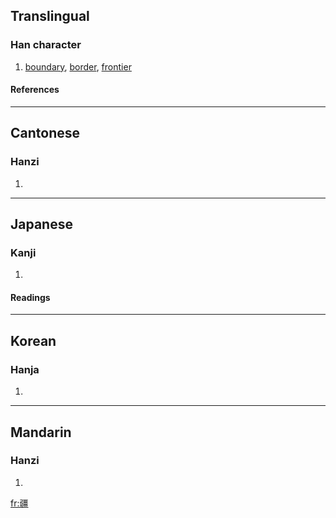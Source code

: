 ==Translingual==
===Han character===
{{Han char|rn=102|rad=田|as=14|sn=19|four=1111<sub>6</sub>|canj=弓土一田一 (NGMWM)}}
# [[boundary]], [[border]], [[frontier]]
====References====
{{Han ref|kx=0766.330|dkj=21961|dj=1177.050|hdz=42554.050|uh=7586|ud=30086|bh=C3A6|bd=50086}}

----
==Cantonese==
===Hanzi===
{{yue-hanzi|jyut=goeng1|y=geung1}}
# {{defn|Cantonese}}

----
==Japanese==
===Kanji===
{{ja-kanji|grade=|rs=田14}}
# {{defn|Japanese}} 
====Readings====
{{ja-readings|on=[[きょう]] (kyō)|kun=[[さかい]] (sakai)}}

----
==Korean==
===Hanja===
{{ko-hanja|hangeul=강|eumhun=|rv=gang|mr=kang|y=kang}}
# {{defn|Korean}}

----
==Mandarin==
===Hanzi===
{{cmn-hanzi|pin=[[jiāng]] ([[jiang1]])|wg=chiang<sup>1</sup>}}
# {{defn|Mandarin}}

[[fr:疆]]